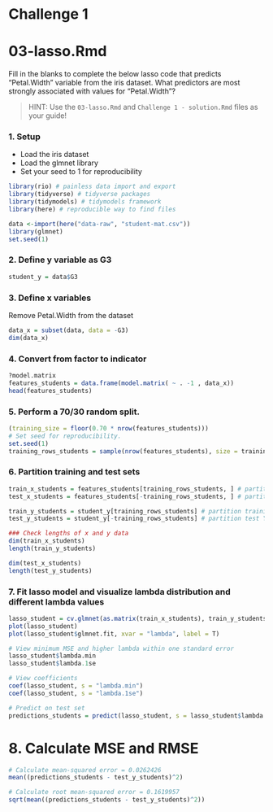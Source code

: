 # Challenge 1 
# 03-lasso.Rmd 

Fill in the blanks to complete the below lasso code that predicts "Petal.Width" variable from the iris dataset. What predictors are most strongly associated with values for "Petal.Width"? 

> HINT: Use the `03-lasso.Rmd` and `Challenge 1 - solution.Rmd` files as your guide!

### 1. Setup
- Load the iris dataset 
- Load the glmnet library
- Set your seed to 1 for reproducibility

```r
library(rio) # painless data import and export
library(tidyverse) # tidyverse packages 
library(tidymodels) # tidymodels framework 
library(here) # reproducible way to find files 

data <-import(here("data-raw", "student-mat.csv"))
library(glmnet)
set.seed(1)
```

### 2. Define y variable as G3
```r
student_y = data$G3
```

### 3. Define x variables
Remove Petal.Width from the dataset
```r
data_x = subset(data, data = -G3)
dim(data_x)
```

### 4. Convert from factor to indicator
```r
?model.matrix
features_students = data.frame(model.matrix( ~ . -1 , data_x))
head(features_students)
```

### 5. Perform a 70/30 random split.
```r
(training_size = floor(0.70 * nrow(features_students)))
# Set seed for reproducibility.
set.seed(1)
training_rows_students = sample(nrow(features_students), size = training_size)
```

### 6. Partition training and test sets
```r
train_x_students = features_students[training_rows_students, ] # partition training dataset
test_x_students = features_students[-training_rows_students, ] # partition test dataset

train_y_students = student_y[training_rows_students] # partition training Y vector labels
test_y_students = student_y[-training_rows_students] # partition test Y vector labels

### Check lengths of x and y data
dim(train_x_students)
length(train_y_students)

dim(test_x_students)
length(test_y_students)
```

### 7. Fit lasso model and visualize lambda distribution and different lambda values
```r
lasso_student = cv.glmnet(as.matrix(train_x_students), train_y_students, family = "gaussian", alpha = 1)
plot(lasso_student)
plot(lasso_student$glmnet.fit, xvar = "lambda", label = T)

# View minimum MSE and higher lambda within one standard error
lasso_student$lambda.min
lasso_student$lambda.1se

# View coefficients
coef(lasso_student, s = "lambda.min")
coef(lasso_student, s = "lambda.1se")

# Predict on test set
predictions_students = predict(lasso_student, s = lasso_student$lambda.1se, newx = as.matrix(test_x_students))
```

# 8. Calculate MSE and RMSE
```r
# Calculate mean-squared error = 0.0262426
mean((predictions_students - test_y_students)^2)

# Calculate root mean-squared error = 0.1619957
sqrt(mean((predictions_students - test_y_students)^2))
```
